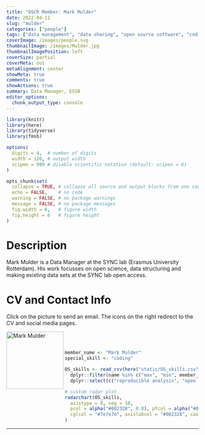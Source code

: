 ```yaml
---
title: "OSCR Member: Mark Mulder"
date: 2022-04-11
slug: "mulder"
categories: ["people"]
tags: ["data management", "data sharing", "open source software", "coding", "school-essb"] # top 3 categories + unique + school
coverImage: /images/people.svg
thumbnailImage: /images/Mulder.jpg
thumbnailImagePosition: left
coverSize: partial
coverMeta: out
metaAlignment: center
showMeta: true
comments: true
showActions: true
summary: Data Manager, ESSB
editor_options: 
  chunk_output_type: console
---
```


```r

library(knitr)
library(here)
library(tidyverse)
library(fmsb)

options(
  digits = 4,  # number of digits
  width = 120, # output width
  scipen = 999 # disable scientific notation (default: scipen = 0)
)

opts_chunk$set(
  collapse = TRUE, # collapse all source and output blocks from one code chunk into a single block
  echo = FALSE,    # no code
  warning = FALSE, # no package warnings
  message = FALSE, # no package messages
  fig.width = 6,   # figure width
  fig.height = 6   # figure height
)

```

# Description

Mark Mulder is a Data Manager at the SYNC lab (Erasmus University Rotterdam). His work focusses on open science, data structuring and making existing data sets at the SYNC lab open access.
 
# CV and Contact Info

Click on the picture to send an email. The icons on the right redirect to the CV and social media pages.

<!-- EMAIL -->
<p>
  <a href="mailto:mulder@essb.eur.nl">
  <img border="0" alt="Mark Mulder" src="/images/Mulder.jpg" width="150" height="150" align="left">
  </a>
</p>

<!-- CV -->
<p align="center">
  <a href="https://drive.google.com/file/d/1gwDENbtjQqnkD9FwV0YpjLczWgjlR7nT/view?usp=sharing" class="fa fa-file fa-2x" style="color:#00B969;">
  </a>
</p>

<!-- LINKEDIN -->
<p align="center">
  <a href="https://www.linkedin.com/in/mark-mulder-33a49b12a" class="fa fa-linkedin fa-2x" style="color:#000000;">
  </a>
</p>

<BR><BR>

<!-- # Expertise -->

```r

member_name <- "Mark Mulder"
special_skill <- "coding"

OS_skills <- read_csv(here("static/OS_skills.csv")) %>%
  dplyr::filter(name %in% c("max", "min", member_name)) %>%
  dplyr::select(c("reproducible analysis", "open source software", all_of(special_skill), "data management", "open access", "data sharing", "preregistration"))

# custom radar plot
radarchart(OS_skills,
  axistype = 0, seg = 10,
  pcol = alpha("#002328", 0.8), pfcol = alpha("#00B969", 0.6), plwd = 4, centerzero = TRUE, # polygon
  cglcol = "#7e7e7e", axislabcol = "#002328", caxislabels = seq(0, 10, 2), cglwd = 0.8 # grid
)

```

***


